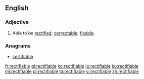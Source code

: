 ==English==

===Adjective===
{{en-adj}}
# Able to be [[rectify|rectified]]; [[correctable]]; [[fixable]].

===Anagrams===
* [[certifiable#English|certifiable]]

[[fr:rectifiable]]
[[gl:rectifiable]]
[[ko:rectifiable]]
[[io:rectifiable]]
[[ku:rectifiable]]
[[ml:rectifiable]]
[[pl:rectifiable]]
[[ta:rectifiable]]
[[vi:rectifiable]]
[[zh:rectifiable]]